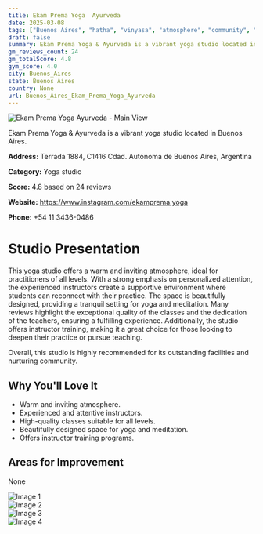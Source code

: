 ```yaml
---
title: Ekam Prema Yoga  Ayurveda
date: 2025-03-08
tags: ["Buenos Aires", "hatha", "vinyasa", "atmosphere", "community", "Buenos Aires"]  
draft: false
summary: Ekam Prema Yoga & Ayurveda is a vibrant yoga studio located in Buenos Aires.
gm_reviews_count: 24
gm_totalScore: 4.8
gym_score: 4.0
city: Buenos_Aires
state: Buenos Aires
country: None
url: Buenos_Aires_Ekam_Prema_Yoga_Ayurveda
---
```


<div className="aspect-[16/9] relative my-8">
  <img 
    src="https://lh5.googleusercontent.com/p/AF1QipOLZ1gESY-y5lChhqjncsUGvcVTvAHkwDrB55hl=w1920-h1080-k-no"
    alt="Ekam Prema Yoga  Ayurveda - Main View"
    className="object-cover absolute inset-0 w-full h-full rounded-lg"
  />
</div>

Ekam Prema Yoga & Ayurveda is a vibrant yoga studio located in Buenos Aires.

**Address:** Terrada 1884, C1416 Cdad. Autónoma de Buenos Aires, Argentina

**Category:** Yoga studio

**Score:** 4.8 based on 24 reviews

**Website:** https://www.instagram.com/ekamprema.yoga

**Phone:** +54 11 3436-0486

# Studio Presentation

This yoga studio offers a warm and inviting atmosphere, ideal for practitioners of all levels. With a strong emphasis on personalized attention, the experienced instructors create a supportive environment where students can reconnect with their practice. The space is beautifully designed, providing a tranquil setting for yoga and meditation. Many reviews highlight the exceptional quality of the classes and the dedication of the teachers, ensuring a fulfilling experience. Additionally, the studio offers instructor training, making it a great choice for those looking to deepen their practice or pursue teaching.

Overall, this studio is highly recommended for its outstanding facilities and nurturing community.

## Why You'll Love It

- Warm and inviting atmosphere.
- Experienced and attentive instructors.
- High-quality classes suitable for all levels.
- Beautifully designed space for yoga and meditation.
- Offers instructor training programs.

## Areas for Improvement

None

<div className="grid grid-cols-1 xl:grid-cols-2 gap-4 my-8">
<div className="aspect-[4/3] relative"><img src="https://lh3.googleusercontent.com/p/AF1QipMcxZt-uJPqiD5hHWE_VDr6_PUwxJnWldzCpHeJ=w1920-h1080-k-no" alt="Image 1" className="object-cover absolute inset-0 w-full h-full rounded-lg" /></div>
<div className="aspect-[4/3] relative"><img src="https://lh5.googleusercontent.com/p/AF1QipPXBqXTBOJCphwbIF90cIBQaAMRDAPqeVuZxNrs=w1920-h1080-k-no" alt="Image 2" className="object-cover absolute inset-0 w-full h-full rounded-lg" /></div>
<div className="aspect-[4/3] relative"><img src="https://lh5.googleusercontent.com/p/AF1QipPUPZBxsf1p-2Eurb_ARunyaPQ7RmFtZZ1HO9XW=w1920-h1080-k-no" alt="Image 3" className="object-cover absolute inset-0 w-full h-full rounded-lg" /></div>
<div className="aspect-[4/3] relative"><img src="https://lh5.googleusercontent.com/p/AF1QipMUfv9hpNXIRq2lC_dcvVKbLN5la1ccjSxZvAqU=w1920-h1080-k-no" alt="Image 4" className="object-cover absolute inset-0 w-full h-full rounded-lg" /></div>
</div>